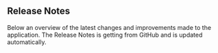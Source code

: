## Release Notes

Below an overview of the latest changes and improvements made to the application. The Release Notes is getting from GitHub and is updated automatically. 


<ReleaseNotes />
